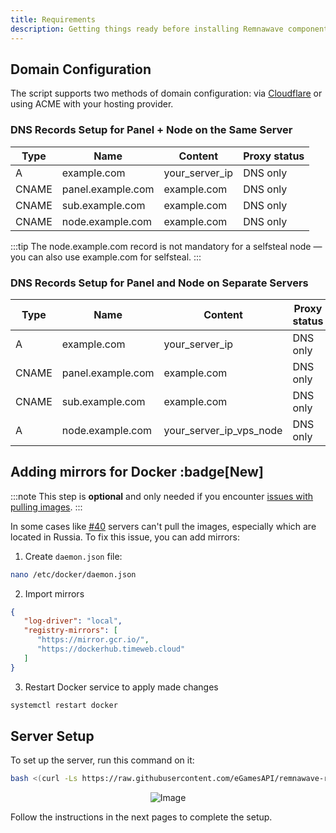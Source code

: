 ```yaml
---
title: Requirements
description: Getting things ready before installing Remnawave components
---
```


## Domain Configuration
The script supports two methods of domain configuration: via [Cloudflare](https://dash.cloudflare.com/) or using ACME with your hosting provider.

### DNS Records Setup for Panel + Node on the Same Server

| Type  | Name              | Content          | Proxy status  |
| ----- | ----------------- | ---------------- | ------------- |
| A     | example.com       | your_server_ip   | DNS only      |
| CNAME | panel.example.com | example.com      | DNS only      |
| CNAME | sub.example.com   | example.com      | DNS only      |
| CNAME | node.example.com  | example.com      | DNS only      |

:::tip
The node.example.com record is not mandatory for a selfsteal node — you can also use example.com for selfsteal.
:::

### DNS Records Setup for Panel and Node on Separate Servers

| Type  | Name              | Content                 | Proxy status  |
| ----- | ----------------- | ----------------------- | ------------- |
| A     | example.com       | your_server_ip          | DNS only      |
| CNAME | panel.example.com | example.com             | DNS only      |
| CNAME | sub.example.com   | example.com             | DNS only      |
| A     | node.example.com  | your_server_ip_vps_node | DNS only      |

## Adding mirrors for Docker :badge[New]

:::note
This step is **optional** and only needed if you encounter [issues with pulling images](https://github.com/eGamesAPI/remnawave-reverse-proxy/issues/40).
:::

In some cases like [#40](https://github.com/eGamesAPI/remnawave-reverse-proxy/issues/40) servers can't pull the images, especially which are located in Russia.
To fix this issue, you can add mirrors:

1. Create `daemon.json` file:

```bash
nano /etc/docker/daemon.json
```

2. Import mirrors

```json
{
   "log-driver": "local",
   "registry-mirrors": [
      "https://mirror.gcr.io/",
      "https://dockerhub.timeweb.cloud"
   ]
}
```

3. Restart Docker service to apply made changes

```bash
systemctl restart docker
```

## Server Setup

To set up the server, run this command on it:

```bash
bash <(curl -Ls https://raw.githubusercontent.com/eGamesAPI/remnawave-reverse-proxy/refs/heads/main/install_remnawave.sh)
```
<p align="center">
  <img src="https://github.com/eGamesAPI/remnawave-reverse-proxy/raw/main/media/remnawave-reverse-proxy_en.png" alt="Image" />
</p>

Follow the instructions in the next pages to complete the setup.